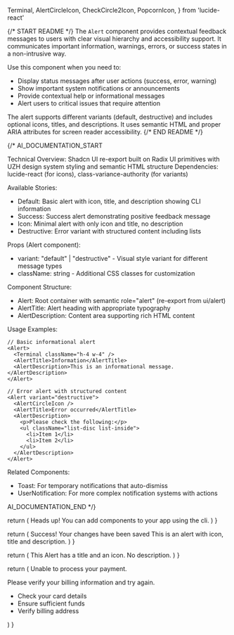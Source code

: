   Terminal,
  AlertCircleIcon,
  CheckCircle2Icon,
  PopcornIcon,
} from 'lucide-react'

{/* START README */}
The `Alert` component provides contextual feedback messages to users with clear visual hierarchy and accessibility support. It communicates important information, warnings, errors, or success states in a non-intrusive way.

Use this component when you need to:
- Display status messages after user actions (success, error, warning)
- Show important system notifications or announcements
- Provide contextual help or informational messages
- Alert users to critical issues that require attention

The alert supports different variants (default, destructive) and includes optional icons, titles, and descriptions. It uses semantic HTML and proper ARIA attributes for screen reader accessibility.
{/* END README */}

{/*
AI_DOCUMENTATION_START

Technical Overview: Shadcn UI re-export built on Radix UI primitives with UZH design system styling and semantic HTML structure
Dependencies: lucide-react (for icons), class-variance-authority (for variants)

Available Stories:
- Default: Basic alert with icon, title, and description showing CLI information
- Success: Success alert demonstrating positive feedback message
- Icon: Minimal alert with only icon and title, no description
- Destructive: Error variant with structured content including lists

Props (Alert component):
- variant: "default" | "destructive" - Visual style variant for different message types
- className: string - Additional CSS classes for customization

Component Structure:
- Alert: Root container with semantic role="alert" (re-export from ui/alert)
- AlertTitle: Alert heading with appropriate typography
- AlertDescription: Content area supporting rich HTML content

Usage Examples:
```tsx
// Basic informational alert
<Alert>
  <Terminal className="h-4 w-4" />
  <AlertTitle>Information</AlertTitle>
  <AlertDescription>This is an informational message.</AlertDescription>
</Alert>

// Error alert with structured content
<Alert variant="destructive">
  <AlertCircleIcon />
  <AlertTitle>Error occurred</AlertTitle>
  <AlertDescription>
    <p>Please check the following:</p>
    <ul className="list-disc list-inside">
      <li>Item 1</li>
      <li>Item 2</li>
    </ul>
  </AlertDescription>
</Alert>
```

Related Components:
- Toast: For temporary notifications that auto-dismiss
- UserNotification: For more complex notification systems with actions

AI_DOCUMENTATION_END
*/}

  return (
    <Alert>
      <Terminal className="h-4 w-4" />
      <AlertTitle>Heads up!</AlertTitle>
      <AlertDescription>
        You can add components to your app using the cli.
      </AlertDescription>
    </Alert>
  )
}

  return (
    <Alert>
      <CheckCircle2Icon />
      <AlertTitle>Success! Your changes have been saved</AlertTitle>
      <AlertDescription>
        This is an alert with icon, title and description.
      </AlertDescription>
    </Alert>
  )
}

  return (
    <Alert>
      <PopcornIcon />
      <AlertTitle>
        This Alert has a title and an icon. No description.
      </AlertTitle>
    </Alert>
  )
}

  return (
    <Alert variant="destructive">
      <AlertCircleIcon />
      <AlertTitle>Unable to process your payment.</AlertTitle>
      <AlertDescription>
        <p>Please verify your billing information and try again.</p>
        <ul className="list-inside list-disc text-sm">
          <li>Check your card details</li>
          <li>Ensure sufficient funds</li>
          <li>Verify billing address</li>
        </ul>
      </AlertDescription>
    </Alert>
  )
}
